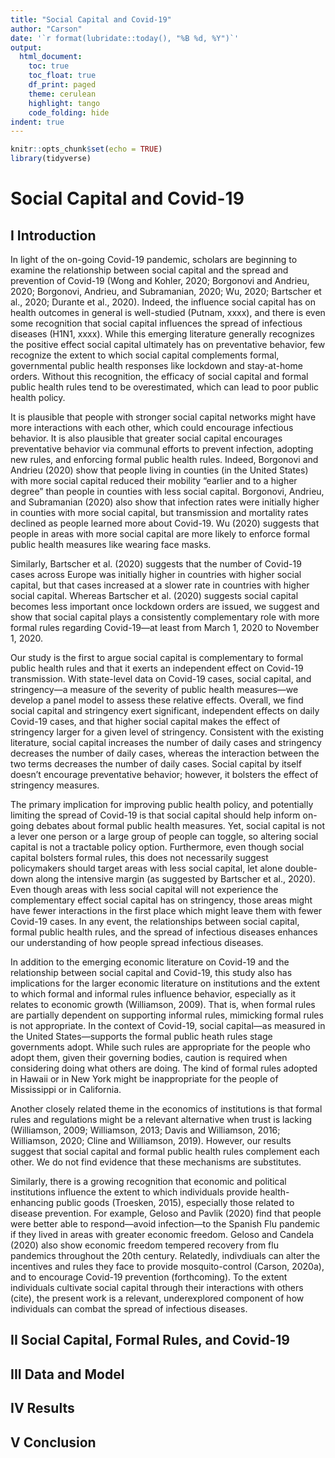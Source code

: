 ```yaml
---
title: "Social Capital and Covid-19"
author: "Carson"
date: '`r format(lubridate::today(), "%B %d, %Y")`'
output: 
  html_document:
    toc: true
    toc_float: true
    df_print: paged
    theme: cerulean
    highlight: tango
    code_folding: hide
indent: true
---
```


```r
knitr::opts_chunk$set(echo = TRUE)
library(tidyverse)
```

# Social Capital and Covid-19

## I Introduction
  
In light of the on-going Covid-19 pandemic, scholars are beginning to examine the relationship between social capital and the spread and prevention of Covid-19 (Wong and Kohler, 2020; Borgonovi and Andrieu, 2020; Borgonovi, Andrieu, and Subramanian, 2020; Wu, 2020; Bartscher et al., 2020; Durante et al., 2020). Indeed, the influence social capital has on health outcomes in general is well-studied (Putnam, xxxx), and there is even some recognition that social capital influences the spread of infectious diseases (H1N1, xxxx). While this emerging literature generally recognizes the positive effect social capital ultimately has on preventative behavior, few recognize the extent to which social capital complements formal, governmental public health responses like lockdown and stay-at-home orders. Without this recognition, the efficacy of social capital and formal public health rules tend to be overestimated, which can lead to poor public health policy.  

It is plausible that people with stronger social capital networks might have more interactions with each other, which could encourage infectious behavior. It is also plausible that greater social capital encourages preventative behavior via communal efforts to prevent infection, adopting new rules, and enforcing formal public health rules. Indeed, Borgonovi and Andrieu (2020) show that people living in counties (in the United States) with more social capital reduced their mobility “earlier and to a higher degree” than people in counties with less social capital. Borgonovi, Andrieu, and Subramanian (2020) also show that infection rates were initially higher in counties with more social capital, but transmission and mortality rates declined as people learned more about Covid-19. Wu (2020) suggests that people in areas with more social capital are more likely to enforce formal public health measures like wearing face masks.  

Similarly, Bartscher et al. (2020) suggests that the number of Covid-19 cases across Europe was initially higher in countries with higher social capital, but that cases increased at a slower rate in countries with higher social capital.  Whereas Bartscher et al. (2020) suggests social capital becomes less important once lockdown orders are issued, we suggest and show that social capital plays a consistently complementary role with more formal rules regarding Covid-19—at least from March 1, 2020 to November 1, 2020. 

Our study is the first to argue social capital is complementary to formal public health rules and that it exerts an independent effect on Covid-19 transmission. With state-level data on Covid-19 cases, social capital, and stringency---a measure of the severity of public health measures---we develop a panel model to assess these relative effects. Overall, we find social capital and stringency exert significant, independent effects on daily Covid-19 cases, and that higher social capital makes the effect of stringency larger for a given level of stringency. Consistent with the existing literature, social capital increases the number of daily cases and stringency decreases the number of daily cases, whereas the interaction between the two terms decreases the number of daily cases. Social capital by itself doesn’t encourage preventative behavior; however, it bolsters the effect of stringency measures.

The primary implication for improving public health policy, and potentially limiting the spread of Covid-19 is that social capital should help inform on-going debates about formal public health measures. Yet, social capital is not a lever one person or a large group of people can toggle, so altering social capital is not a tractable policy option. Furthermore, even though social capital bolsters formal rules, this does not necessarily suggest policymakers should target areas with less social capital, let alone double-down along the intensive margin (as suggested by Bartscher et al., 2020). Even though areas with less social capital will not experience the complementary effect social capital has on stringency, those areas might have fewer interactions in the first place which might leave them with fewer Covid-19 cases. In any event, the relationships between social capital, formal public health rules, and the spread of infectious diseases enhances our understanding of how people spread infectious diseases.

In addition to the emerging economic literature on Covid-19 and the relationship between social capital and Covid-19, this study also has implications for the larger economic literature on institutions and the extent to which formal and informal rules influence behavior, especially as it relates to economic growth (Williamson, 2009). That is, when formal rules are partially dependent on supporting informal rules, mimicking formal rules is not appropriate. In the context of Covid-19, social capital---as measured in the United States---supports the formal public heath rules stage governments adopt. While such rules are appropriate for the people who adopt them, given their governing bodies, caution is required when considering doing what others are doing. The kind of formal rules adopted in Hawaii or in New York might be inappropriate for the people of Mississippi or in California. 

Another closely related theme in the economics of institutions is that formal rules and regulations might be a relevant alternative when trust is lacking (Williamson, 2009; Williamson, 2013; Davis and Williamson, 2016; Williamson, 2020; Cline and Williamson, 2019). However, our results suggest that social capital and formal public health rules complement each other. We do not find evidence that these mechanisms are substitutes.

Similarly, there is a growing recognition that economic and political institutions influence the extent to which individuals provide health-enhancing public goods (Troesken, 2015), especially those related to disease prevention. For example, Geloso and Pavlik (2020) find that people were better able to respond---avoid infection---to the Spanish Flu pandemic if they lived in areas with greater economic freedom. Geloso and Candela (2020) also show economic freedom tempered recovery from flu pandemics throughout the 20th century. Relatedly, indivdiuals can alter the incentives and rules they face to provide mosquito-control (Carson, 2020a), and to encourage Covid-19 prevention (forthcoming). To the extent individuals cultivate social capital through their interactions with others (cite), the present work is a relevant, underexplored component of how individuals can combat the spread of infectious diseases.

## II Social Capital, Formal Rules, and Covid-19
## III Data and Model
## IV Results
## V Conclusion